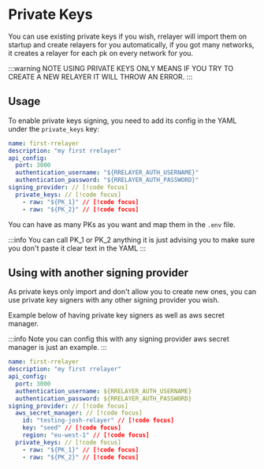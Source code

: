 # Private Keys

You can use existing private keys if you wish, rrelayer will import them on startup and create relayers
for you automatically, if you got many networks, it creates a relayer for each pk on every network for you.

:::warning
NOTE USING PRIVATE KEYS ONLY MEANS IF YOU TRY TO CREATE A NEW RELAYER IT WILL THROW AN ERROR.
:::

## Usage

To enable private keys signing, you need to add its config in the YAML under the `private_keys` key:

```yaml [rrelayer.yaml]
name: first-rrelayer
description: "my first rrelayer"
api_config:
  port: 3000
  authentication_username: "${RRELAYER_AUTH_USERNAME}"
  authentication_password: "${RRELAYER_AUTH_PASSWORD}"
signing_provider: // [!code focus]
  private_keys: // [!code focus]
    - raw: "${PK_1}" // [!code focus]
    - raw: "${PK_2}" // [!code focus]
```

You can have as many PKs as you want and map them in the `.env` file.

:::info
You can call PK_1 or PK_2 anything it is just advising you to make sure you don't paste it clear text in the YAML
:::

## Using with another signing provider

As private keys only import and don't allow you to create new ones, you can use private key signers with any other
signing provider you wish.

Example below of having private key signers as well as aws secret manager.

:::info
Note you can config this with any signing provider aws secret manager is just an example.
:::

```yaml [rrelayer.yaml]
name: first-rrelayer
description: "my first rrelayer"
api_config:
  port: 3000
  authentication_username: ${RRELAYER_AUTH_USERNAME}
  authentication_password: ${RRELAYER_AUTH_PASSWORD}
signing_provider: // [!code focus]
  aws_secret_manager: // [!code focus]
    id: "testing-josh-relayer" // [!code focus]
    key: "seed" // [!code focus]
    region: "eu-west-1" // [!code focus]
  private_keys: // [!code focus]
    - raw: "${PK_1}" // [!code focus]
    - raw: "${PK_2}" // [!code focus]
```
